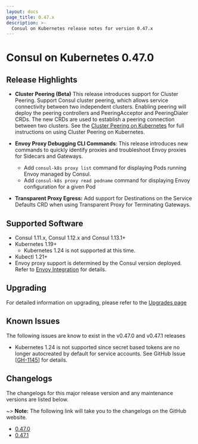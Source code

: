 ```yaml
---
layout: docs
page_title: 0.47.x
description: >-
  Consul on Kubernetes release notes for version 0.47.x
---
```


# Consul on Kubernetes 0.47.0

## Release Highlights

- **Cluster Peering (Beta)** This release introduces support for Cluster Peering.  Support Consul cluster peering, which allows service connectivity between two independent clusters. Enabling peering will deploy the peering controllers and PeeringAcceptor and PeeringDialer CRDs. The new CRDs are used to establish a peering connection between two clusters. See the [Cluster Peering on Kubernetes](/docs/connect/cluster-peering/k8s) for full instructions on using Cluster Peering on Kubernetes.
  
- **Envoy Proxy Debugging  CLI Commands**: This release introduces new commands to quickly identify proxies and troubleshoot Envoy proxies for Sidecars and Gateways. 
  * Add `consul-k8s proxy list` command for displaying Pods running Envoy managed by Consul. 
  * Add `consul-k8s proxy read podname` command for displaying Envoy configuration for a given Pod

- **Transparent Proxy Egress:** Add support for Destinations on the Service Defaults CRD when using Transparent Proxy for Terminating Gateways.

## Supported Software

- Consul 1.11.x, Consul 1.12.x and Consul 1.13.1+
- Kubernetes 1.19+
  - Kubernetes 1.24 is not supported at this time.
- Kubectl 1.21+
- Envoy proxy support is determined by the Consul version deployed. Refer to
  [Envoy Integration](/docs/connect/proxies/envoy) for details.

## Upgrading

For detailed information on upgrading, please refer to the [Upgrades page](/docs/k8s/upgrade)

## Known Issues

The following issues are know to exist in the v0.47.0 and v0.47.1 releases

- Kubernetes 1.24 is not supported since secret based tokens are no longer autocreated by default for service accounts. See GitHub Issue
  [[GH-1145](https://github.com/hashicorp/consul-k8s/issues/1145)] for
  details.

## Changelogs

The changelogs for this major release version and any maintenance versions are listed below.

~> **Note:** The following link will take you to the changelogs on the GitHub website.

- [0.47.0](https://github.com/hashicorp/consul-k8s/releases/tag/v0.47.0)
- [0.47.1](https://github.com/hashicorp/consul-k8s/releases/tag/v0.47.1)
